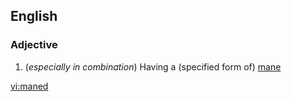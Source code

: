 ==English==

===Adjective===
{{en-adj}}

#(''especially in combination'') Having a (specified form of) [[mane]]

[[vi:maned]]